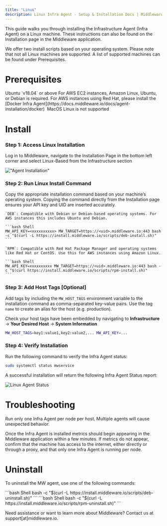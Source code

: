 ```yaml
---
title: "Linux"
description: Linux Infra Agent - Setup & Installation Docs | Middleware
---
```


This guide walks you through installing the Infrastructure Agent (Infra Agent) on a Linux machine. These instructions can also be found on the Installation page in the Middleware application. 

We offer two install scripts based on your operating system. Please note that not all Linux machines are supported. A list of supported machines can be found under Prerequisites.

# Prerequisites

<Steps>

  <Step title="Ubuntu">
  Ubuntu `v18.04` or above
  </Step>

  <Step title="AWS Instances">
  For AWS EC2 instances, Amazon Linux, Ubuntu, or Debian is required. For AWS instances using Red Hat, please install the [Docker Infra Agent](https://docs.middleware.io/docs/agent-installation/docker) 
  </Step>

  <Step title="Operating System">
  MacOS Linux is not supported
  </Step>

</Steps>

# Install

### Step 1: Access Linux Installation

Log in to Middleware, navigate to the Installation Page in the bottom left corner and select Linux-Based from the Infrastructure section

!["Agent Installation"](/images/agent-installation/k1.png)

### Step 2: Run Linux Install Command

Copy the appropriate installation command based on your machine’s operating system. Copying the command directly from the Installation page ensures your API key and UID are inserted accurately.

<Tabs>
  <Tab title="DEB">

    `DEB`: Compatible with Debian or Debian-based operating systems. For AWS instances this includes Ubuntu and Debian.

    ```bash Shell
    MW_API_KEY=<xxxxxxxxxx> MW_TARGET=https://<uid>.middleware.io:443 bash -c "$(curl -L https://install.middleware.io/scripts/deb-install.sh)"
    ```
  </Tab>

  <Tab title="RPM">

    `RPM`: Compatible with Red Hat Package Manager and operating systems like Red Hat or CentOS. Use this for AWS instances using Amazon Linux. 
    
    ```bash Shell
    MW_API_KEY=xxxxxxxxxx MW_TARGET=https://<uid>.middleware.io:443 bash -c "$(curl https://install.middleware.io/scripts/rpm-install.sh)"
    ```          
  </Tab>
</Tabs>

### Step 3: Add Host Tags [Optional]

Add tags by including the `MW_HOST_TAGS` environment variable to the installation command as comma-separated key-value pairs. Use the tag `name` to create an alias for the host (e.g. production). 
    
<Note> Check your host tags have been embedded by navigating to __Infrastructure__ -> __Your Desired Host__ -> __System Information__ </Note>

```bash Shell
MW_HOST_TAGS=key1:value1,key2:value2,... MW_API_KEY=...
```

### Step 4: Verify Installation

Run the following command to verify the Infra Agent status:

```bash Shell
sudo systemctl status mwservice
```
A successful installation will return the following Infra Agent Status report:

![Linux Agent Status](/images/agent-installation/k5.jpg)

# Troubleshooting

<Warning>  Run only one Infra Agent per node per host. Multiple agents will cause unexpected behavior.</Warning>

Once the Infra Agent is installed metrics should begin appearing in the Middleware application within a few minutes. If metrics do not appear, confirm that the machine has access to the internet, either directly or through a proxy, and that only one Infra Agent is running per node. 


# Uninstall
To uninstall the MW agent, use one of the following commands:

<Tabs>
  <Tab title="DEB">
    ```bash Shell
    bash -c "$(curl -L https://install.middleware.io/scripts/deb-uninstall.sh)"
    ```
  </Tab>

  <Tab title="RPM">
    ```bash Shell
    bash -c "$(curl -L https://install.middleware.io/scripts/rpm-uninstall.sh)"
    ```  
  </Tab>
</Tabs>

<Note> Need assistance or want to learn more about Middleware? Contact us at support[at]middleware.io. </Note>